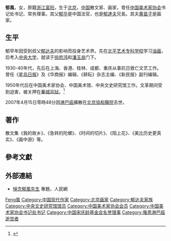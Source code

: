 '''郁風'''{{BD|1916年|7月25日|2007年|4月15日|catIdx=Yu郁風}}，女，原籍[[浙江|浙江]][[富阳|富阳]]，生于[[北京|北京]]，[[中国|中国]]散文家、画家，曾任[[中国美术家协会|中国美术家协会]]书记处书记、常务理事。其父[[郁华|郁华]]是中国法官，也是[[郁達夫|郁達夫]]兄長。其夫[[黄苗子|黄苗子]]是画家。

== 生平 ==
郁早年因受到叔父[[郁达夫|郁达夫]]的影响而投身艺术界。先在[[北平艺术专科学校|北平艺术专科学校]]学习[[油画|油画]]，后考入[[國立中央大學_(南京)|中央大学]]，就读于[[徐悲鸿|徐悲鸿]]和[[潘玉良|潘玉良]]门下。

1930-40年代，先后在上海、香港、桂林、成都、重庆从事抗日救亡文艺工作。曾任《[[星岛日报|星岛日报]]》及《华商报》编辑、《耕耘》杂志主编、《新民报》副刊编辑。

1950年代后在中国美术家协会、中国美术馆、中央文史研究馆工作。文革期间受到迫害，被关押在[[秦城监狱|秦城监狱]]。<ref>{{cite web |url=http://www.blogchina.com/20090225672559.html |title=存档副本 |accessdate=2009-02-25 |deadurl=yes |archiveurl=https://web.archive.org/web/20090228053610/http://www.blogchina.com/20090225672559.html |archivedate=2009-02-28 }}</ref>

2007年4月15日零時48分因[[淋巴癌|淋巴癌]]擴散在[[北京協和醫院|北京協和醫院]]去世。

== 著作 ==
散文集《我的故乡》、《急转的陀螺》、《时间的切片》、《陌上花》、《美比历史更真实》、《画中游》等。

== 參考文獻 ==
{{reflist}}

== 外部連結 ==
* [http://culture.people.com.cn/GB/42222/30706/ 悼念郁風先生] {{Wayback|url=http://culture.people.com.cn/GB/42222/30706/ |date=20060410045843 }}專題，人民網

{{China-writer-stub}}
{{中央文史研究馆馆员}}
{{Navboxes 
| title  = 郁风在[[中国美术家协会|中国美术家协会]]的职务
| list1  =
{{中国美术家协会第一届理事会}}
{{中国美术家协会第二届理事会}}
{{中国美术家协会第三届理事会}}
{{中国美术家协会第四届理事会}}
}}
{{Navboxes 
| title  = 郁风在[[中国宋庆龄基金会|中国宋庆龄基金会]]的职务
| list1  =
{{中国宋庆龄基金会第五届理事会}}
}}

{{Authority control}}
{{DEFAULTSORT:Yu郁風}}
[[Category:郁姓|Feng風]]
[[Category:中国现代作家|Category:中国现代作家]]
[[Category:北京画家|Category:北京画家]]
[[Category:郁达夫家族|Category:郁达夫家族]]
[[Category:中央文史研究馆馆员|Category:中央文史研究馆馆员]]
[[Category:中国美术家协会会员|Category:中国美术家协会会员]]
[[Category:中国美术家协会书记处书记|Category:中国美术家协会书记处书记]]
[[Category:中国宋庆龄基金会名誉理事|Category:中国宋庆龄基金会名誉理事]]
[[Category:罹患淋巴癌逝世者|Category:罹患淋巴癌逝世者]]
